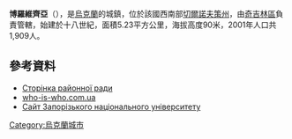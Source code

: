 {{coord|49|14|36|N|32|29|20|E|scale:30000_region:UA|display=title}}

'''博羅維齊亞'''（{{lang-uk|Боровиця}}），是[[烏克蘭|烏克蘭]]的城鎮，位於該國西南部[[切爾諾夫策州|切爾諾夫策州]]，由[[奇吉林區|奇吉林區]]負責管轄，始建於十八世紀，面積5.23平方公里，海拔高度90米，2001年人口共1,909人。

==參考資料==
*[https://web.archive.org/web/20080803113741/http://oblrada.ck.ua/chigirin/naselenist.htm Сторінка районної ради]
*[https://web.archive.org/web/20070927205016/http://who-is-who.com.ua/bookmaket/mischerkasy2007/3/62.html who-is-who.com.ua]
* [https://web.archive.org/web/20071127055911/http://www.zsu.zp.ua/euk/articles/2_77.htm Сайт Запорізького національного університету]

{{Ukraine-geo-stub}}
[[Category:烏克蘭城市|Category:烏克蘭城市]]